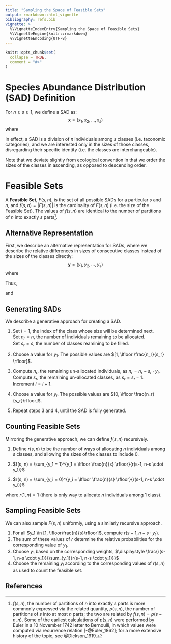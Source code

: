 ```yaml
---
title: "Sampling the Space of Feasible Sets"
output: rmarkdown::html_vignette
bibliography: refs.bib
vignette: >
  %\VignetteIndexEntry{Sampling the Space of Feasible Sets}
  %\VignetteEngine{knitr::rmarkdown}
  %\VignetteEncoding{UTF-8}
---
```


```r
knitr::opts_chunk$set(
  collapse = TRUE,
  comment = "#>"
)
```

# Species Abundance Distribution (SAD) Definition

For $n \ge s \ge 1$, we define a SAD as:
$$
\textbf{x} = \left(x_1, x_2, \dots, x_s\right)
$$
where
\begin{align*}
x_i \in \mathbb{Z}^+\\
x_i \le x_j \textrm{ for } i \le j\\
\sum{x_i} = n
\end{align*}

In effect, a SAD is a division of $n$ individuals among $s$ classes (i.e. taxonomic categories), and we are interested only in the sizes of those classes, disregarding their specific identity (i.e. the classes are interchangeable).

Note that we deviate slightly from ecological convention in that we order the sizes of the classes in ascending, as opposed to descending order.

# Feasible Sets

A **Feasible Set**, $F(s, n)$, is the set of all possible SADs for a particular $s$ and $n$, and $f(s, n) = |F(s, n)|$ is the cardinality of $F(s, n)$ (i.e. the size of the Feasible Set). The values of $f(s, n)$ are identical to the number of partitions of $n$ into exactly $s$ parts[^1].

[^1]: $f(s, n)$, the number of partitions of $n$ into exactly $s$ parts is more commonly expressed via the related quantity, $p(s, n)$, the number of partitions of $s$ into at most $n$ parts; the two are related by $f(s, n) = p(s-n, n)$. Some of the earliest calculations of $p(s, n)$ were performed by Euler in a 10 November 1742 letter to Bernoulli, in which values were computed via recurrence relation [-@Euler_1862]; for a more extensive history of the topic, see @Dickson_1919.

## Alternative Representation

First, we describe an alternative representation for SADs, where we describe the relative differences in sizes of consecutive classes instead of the sizes of the classes directly:
$$
\mathbf{y} = \left(y_1, y_2, \dots, y_s\right)
$$
where
\begin{align*}
y_1 &= x_1\\
y_i &= x_i - x_{i-1} \ge 0 \textrm{ for } i \ge 2
\end{align*}

Thus,
\begin{align*}
x_1 &= y_1\\
x_2 &= y_1 + y_2\\
x_3 &= y_1 + y_2 + y_3\\
&\vdots\\
x_i &= \sum_{j=1}^{j=i}{y_j}
\end{align*}

and 
\begin{align*}
n &= x_1 + x_2 + \dots + x_s \\
  &= s \cdot y_1 + (s-1) \cdot y_2 + \dots + 1 \cdot y_s
\end{align*}

## Generating SADs

We describe a generative approach for creating a SAD.

1. Set $i = 1$, the index of the class whose size will be determined next.<br />
   Set $n_r = n$, the number of individuals remaining to be allocated.<br />
   Set $s_r = s$, the number of classes reamining to be filled.

2. Choose a value for $y_1$. The possible values are $[1, \lfloor \frac{n_r}{s_r} \rfloor]$.

3. Compute $n_r$, the remaining un-allocated individuals, as $n_r = n_r - s_r \cdot y_i$.<br />
Compute $s_r$, the remaining un-allocated classes, as $s_r = s_r - 1$.<br />
Increment $i = i + 1$.

4. Choose a value for $y_i$. The possible values are $[0, \lfloor \frac{n_r}{s_r}\rfloor]$.

6. Repeat steps 3 and 4, until the SAD is fully generated.

## Counting Feasible Sets

Mirroring the generative approach, we can define $f(s, n)$ recursively.

1. Define $r(s, n)$ to be the number of ways of allocating $n$ individuals among $s$ classes, and allowing the sizes of the classes to include 0.

2. $f(s, n) = \sum_{y_1 = 1}^{y_1 = \lfloor \frac{n}{s} \rfloor}{r(s-1, n-s \cdot y_1)}$

3. $r(s, n) = \sum_{y_i = 0}^{y_i = \lfloor \frac{n}{s} \rfloor}{r(s-1, n-s \cdot y_i)}$

where $r(1, n) = 1$ (there is only way to allocate $n$ individuals among 1 class).

## Sampling Feasible Sets

We can also sample $F(s, n)$ uniformly, using a similarly recursive approach.

1. For all $y_1 \in [1, \lfloor\frac{n}{s}\rfloor]$, compute $r(s-1, n-s \cdot y_1)$.
2. The sum of these values of $r$ determine the relative probabilities for the corresponding value of $y_1$.
3. Choose $y_1$ based on the corresponding weights, $\displaystyle \frac{r(s-1, n-s \cdot y_1)}{\sum_{y_1}{r(s-1, n-s \cdot y_1)}}$
4. Choose the remaining $y_i$ according to the corresponding values of $r(s, n)$ as used to count the feasible set.

## References
